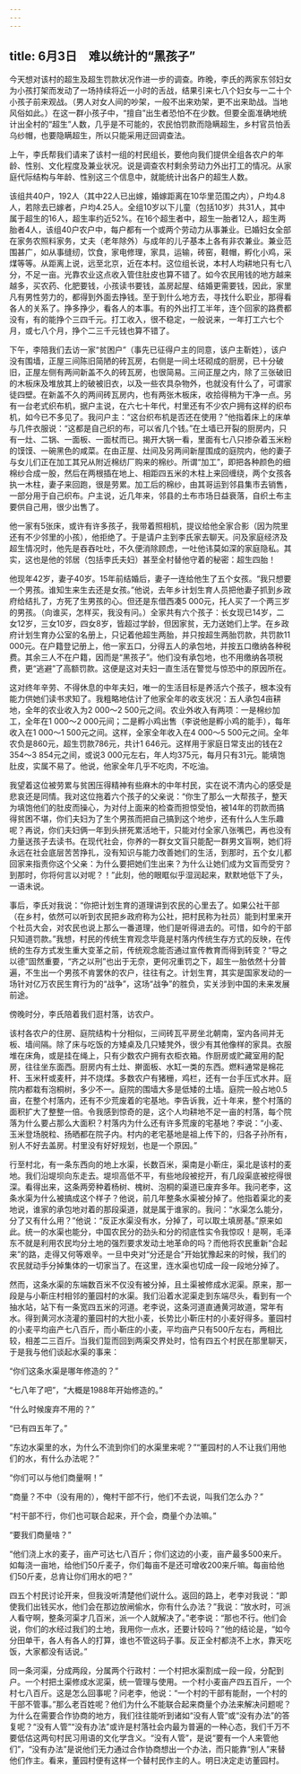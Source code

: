 ```yaml
---
---
---
```

title: 6月3日　难以统计的“黑孩子”
---

今天想对该村的超生及超生罚款状况作进一步的调查。昨晚，李氏的两家东邻妇女为小孩打架而发动了一场持续将近一小时的舌战，结果引来七八个妇女与一二十个小孩子前来观战。（男人对女人间的吵架，一般不出来劝架，更不出来助战。当地风俗如此。）在这一群小孩子中，“擅自”出生者恐怕不在少数。但要全面准确地统计出全村的“超生”人数，几乎是不可能的，农民怕罚款而隐瞒超生，乡村官员怕丢乌纱帽，也要隐瞒超生，所以只能采用迂回调查法。

上午，李氏帮我们请来了该村一组的村民组长，要他向我们提供全组各农户的年龄、性别、文化程度及兼业状况。说是调查农村剩余劳动力外出打工的情况。从家庭代际结构与年龄、性别这三个信息中，就能统计出各户的超生人数。

该组共40户，192人（其中22人已出嫁，婚嫁距离在10华里范围之内），户均4.8人，若除去已嫁者，户均4.25人。全组10岁以下儿童（包括10岁）共31人，其中属于超生的16人，超生率约近52%。在16个超生者中，超生一胎者12人，超生两胎者4人，该组40户农户中，每户都有一个或两个劳动力从事兼业。已婚妇女全部在家务农照料家务，丈夫（老年除外）与成年的儿子基本上各有非农兼业。兼业范围甚广，如从事缝纫，饮食，家电修理，家具，运输，砖窑，鞋帽，孵化小鸡，采煤等等。从距离上说，远至北京，近在本村。这位组长说，本村人均耕地只有七八分，不足一亩。光靠农业这点收入管住肚皮也算不错了。如今农民用钱的地方越来越多，买农药、化肥要钱，小孩读书要钱，盖房起屋、结婚更需要钱，因此，家里凡有男性劳力的，都得到外面去挣钱。至于到什么地方去，寻找什么职业，那得看各人的关系了。挣多挣少，看各人的本事。有的外出打工半年，连个回家的路费都没有，有的能挣个三四千元。打工收入，很不稳定，一般说来，一年打工六七个月，或七八个月，挣个二三千元钱也算不错了。

下午，李陪我们去访一家“贫困户”（事先已征得户主的同意，该户主靳姓），该户没有围墙，正屋三间陈旧简陋的砖瓦房，右侧是一间土坯砌成的厨房，已十分破旧，正屋左侧有两间新盖不久的砖瓦房，也很简易。三间正屋之内，除了三张破旧的木板床及堆放其上的破被旧衣，以及一些农具杂物外，也就没有什么了，可谓家徒四壁。在新盖不久的两间砖瓦房内，也有两张木板床，收拾得稍为干净一点。另有一台老式织布机，据户主说，在六七十年代，村里还有不少农户拥有这样的织布机，如今已不多见了。我问户主：“这台织布机是否还在使用？”他指着床上的床单与几件衣服说：“这都是自己织的布，可以省几个钱。”在土墙已开裂的厨房内，只有一灶、二锅、一面板、一面杖而已。揭开大锅一看，里面有七八只掺杂着玉米粉的馍馍、一碗黑色的咸菜。在由正屋、灶间及另两间新屋围成的庭院内，他的妻子与女儿们正在加工其兄从附近棉纺厂购来的棉纱。所谓“加工”，即把各种颜色的细棉纱合成一股，然后在两根插在地上、相距四五米的木柱上来回缠绕，两个女孩各执一木柱，妻子来回跑，很是劳累。加工后的棉纱，由其哥运到邻县集市去销售，一部分用于自己织布。户主说，近几年来，邻县的土布市场日益衰落，自织土布主要供自己用，很少出售了。

他一家有5张床，或许有许多孩子，我带着照相机，提议给他全家合影（因为院里还有不少邻里的小孩），他拒绝了。于是请户主到李氏家去聊天。问及家庭经济及超生情况时，他先是吞吞吐吐，不久便消除顾虑，一吐他讳莫如深的家庭隐私。其实，这也是他的邻居（包括李氏夫妇）甚至全村替他守着的秘密：超生四胎！

他现年42岁，妻子40岁。15年前结婚后，妻子一连给他生了五个女孩。“我只想要一个男孩。谁知生来生去还是女孩。”他说，去年乡计划生育人员把他妻子抓到乡政府给结扎了，方死了生男孩的心。但还是东借西凑5 000元，托人买了一个两三岁的男孩。（向谁买，怎样买，我没有问。）全家共有六个孩子：长女现已14岁，二女12岁，三女10岁，四女8岁，皆超过学龄，但因家贫，无力送她们上学。在乡政府计划生育办公室的名册上，只记着他超生两胎，并只按超生两胎罚款，共罚款11 000元。在户籍登记册上，他一家五口，分得五人的承包地，并按五口缴纳各种税费。其余三人不在户籍，因而是“黑孩子”。他们没有承包地，也不用缴纳各项税费，更“逃避”了高额罚款。这便是这对夫妇一直生活在警觉与惊恐中的原因所在。

这对终年辛劳、不得休息的中年夫妇，唯一的生活目标是养活六个孩子，根本没有能力供她们读书求知了。我粗略地估计了他家全年的收支状况：五人承包4亩耕地，全年的农业收入为2 000～2 500元之间。农业外收入有两项：一是棉纱加工，全年在1 000～2 000元间；二是孵小鸡出售（李说他是孵小鸡的能手），每年收入在1 000～1 500元之间。这样，全家全年收入在4 000～5 500元之间。全年农负是860元，超生罚款786元，共计1 646元。这样用于家庭日常支出的钱在2 354～3 854元之间，或说3 000元左右，年人均375元，每月只有31元。能填饱肚皮，实属不易了。他说，他家全年几乎不吃肉，不吃油。

我望着这位被劳累与贫困压得精神有些麻木的中年村民，实在说不清内心的感受是悲哀还是同情。我对这位拖着六个孩子的父亲说：“你生了那么一大帮孩子，整天为填饱他们的肚皮而操心，为对付上面来的检查而担惊受怕，被14年的罚款而搞得贫困不堪，你们夫妇为了生个男孩而把自己搞到这个地步，还有什么人生乐趣呢？再说，你们夫妇俩一年到头拼死累活地干，只能对付全家八张嘴巴，再也没有力量送孩子去读书。在现代社会，你养的一群女文盲只能配一群男文盲啊，她们将永远在社会底层苦苦挣扎，没有知识与能力改善她们的生活，到那时，五个女儿都回家来指责你这个父亲：为什么要把她们生出来？为什么让她们成为文盲而受穷？到那时，你将何言以对呢？！”此刻，他的眼眶似乎湿润起来，默默地低下了头，一语未说。

事后，李氏对我说：“你把计划生育的道理讲到农民的心里去了。如果公社干部（在乡村，依然可以听到农民把乡政府称为公社，把村民称为社员）能到村里来开个社员大会，对农民也说上那么一番道理，他们是听得进去的。可惜，如今的干部只知道罚款。”我想，村民的传统生育观念毕竟是村落内传统生存方式的反映，在传统的生存方式发生重大变革之前，传统观念能否通过宣传教育而得到转变？“导之以德”固然重要，“齐之以刑”也出于无奈，更何况重罚之下，超生一胎依然十分普遍，不生出一个男孩不肯罢休的农户，往往有之。计划生育，其实是国家发动的一场针对亿万农民生育行为的“战争”，这场“战争”的胜负，实关涉到中国的未来发展前途。

傍晚时分，李氏陪着我们逛村落，访农户。

该村各农户的住房、庭院结构十分相似，三间砖瓦平房坐北朝南，室内各间并无板、墙间隔。除了床与吃饭的方矮桌及几只矮凳外，很少有其他像样的家具。衣服堆在床角，或是挂在绳上，只有少数农户拥有衣柜衣箱。作厨房或贮藏室用的配房，往往坐东面西。厨房内有土灶、擀面板、水缸一类的东西。燃料通常是棉花秆、玉米秆或麦秆，并不烧煤。多数农户有猪栅，鸡栏，还有一台手压式水井。庭院内都栽有泡桐树，多少不一。庭院的围墙大多是低矮的土墙。庭院一般占地0.5亩，在整个村落内，还有不少荒废着的宅基地。李告诉我，近十年来，整个村落的面积扩大了整整一倍。令我感到惊奇的是，这个人均耕地不足一亩的村落，每个院落为什么要占那么大面积？村落内为什么还有许多荒废的宅基地？李说：“小麦、玉米登场脱粒、扬晒都在院子内。村内的老宅基地是祖上传下的，归各子孙所有，别人不好去盖房。村里没有好好规划，也是一个原因。”

行至村北，有一条东西向的地上水渠，长数百米，渠南是小靳庄，渠北是该村的麦地。我们沿堤坝向东走去。堤坝高低不平，有些地段被挖开，有几段渠底被挖得很深。看得出来，这条两旁种着杨树、槐树、泡桐的渠道已废弃多年。我问老李，这条水渠为什么被搞成这个样子？他说，前几年整条水渠被分掉了。他指着渠北的麦地说，谁家的承包地对着的那段渠道，就是属于谁家的。我问：“水渠怎么能分，分了又有什么用？”他说：“反正水渠没有水，分掉了，可以取土填房基。”原来如此。统一的水渠也能分，中国农民分的劲头和分的彻底性实令我惊叹！是啊，毛泽东不就是利用农民均分土地的强烈要求发动土地革命的吗？而他将农民重新“合起来”的路，走得又何等艰辛。一旦中央对“分还是合”开始犹豫起来的时候，我们的农民就动手分掉集体的一切家当了。在这里，连水渠也切成一段一段地分掉了。

然而，这条水渠的东端数百米不仅没有被分掉，且土渠被修成水泥渠。原来，那一段是与小靳庄村相邻的董园村的水渠。我们沿着水泥渠走到东端尽头，看到有一个抽水站，站下有一条宽四五米的河道。老李说，这条河道直通黄河故道，常年有水。得到黄河水浇灌的董园村的大批小麦，长势比小靳庄村的小麦好得多。董园村的小麦平均亩产七八百斤，而小靳庄的小麦，平均亩产只有500斤左右，两相比较，相差二三百斤。当我们踅而回到两渠交界处时，恰有四五个村民在那里聊天，于是我与他们谈起水渠的事来：

“你们这条水渠是哪年修造的？”

“七八年了吧”，“大概是1988年开始修造的。”

“什么时候废弃不用的？”

“已有四五年了。”

“东边水渠里的水，为什么不流到你们的水渠里来呢？”“董园村的人不让我们用他们的水，有什么办法呢？”

“你们可以与他们商量啊！”

“商量？不中（没有用的），俺村干部不行，他们不去说，叫我们怎么办？”

“村干部不行，你们也可联合起来，开个会，商量个办法嘛。”

“要我们商量啥？”

“他们浇上水的麦子，亩产可达七八百斤；你们这边的小麦，亩产最多500来斤。如每浇一亩地，给他们50斤麦子，你们每亩不是还可增收200来斤嘛。每亩给他们50斤麦，总肯让你们用水的吧？”

四五个村民讨论开来，但我没听清楚他们说什么。返回的路上，老李对我说：“即使我们出钱买水，他们会在那边放闸偷水，你有什么办法？”我说：“放水时，可派人看守啊，整条河渠才几百米，派一个人就解决了。”老李说：“那也不行。他们会说，你们的水经过我们的土地，我用你一点水，还要计较吗？”他的结论是，“如今分田单干，各人有各人的打算，谁也不管这码子事。反正全村都浇不上水，靠天吃饭，大家都没有话说。”

同一条河渠，分成两段，分属两个行政村：一个村把水渠割成一段一段，分配到户。一个村把土渠修成水泥渠，统一管理与使用。一个村小麦亩产四五百斤，一个村七八百斤。这是怎么回事呢？问老李，他说：“一个村的干部有能耐，一个村的干部不管事。”那么老百姓呢？他们为什么不能联合起来商量个办法来解决问题呢？为什么在需要合作协商的地方，我们往往能听到诸如“没有人管”或“没有办法”的答复呢？“没有人管”“没有办法”或许是村落社会内最为普遍的一种心态，我们千万不要低估这两句村民习用语的文化学含义。“没有人管”，是说“要有一个人来管他们”，“没有办法”是说他们无力通过合作协商想出一个办法，而只能靠“别人”来替他们作主。看来，董园村便有这样一个替村民作主的人。明日决定走访董园村。